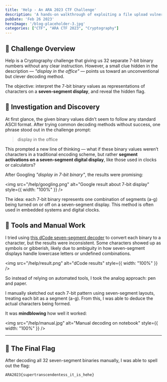 ```yaml
---
title: 'Help - An ARA 2023 CTF Challenge'
description: 'A hands-on walkthrough of exploiting a file upload vulnerability to gain remote command execution and escalate to root.'
pubDate: 'Feb 26 2023'
heroImage: '/blog-placeholder-3.jpg'
categories: ["CTF", "ARA CTF 2023", "Cryptography"]
---
```


## 🥧 Challenge Overview
Help is a Cryptography challenge that giving us 32 separate 7-bit binary numbers without any clear instruction. However, a small clue hidden in the description — _"display in the office"_ — points us toward an unconventional but clever decoding method.

The objective: interpret the 7-bit binary values as representations of characters on a **seven-segment display**, and reveal the hidden flag.

## 🧠 Investigation and Discovery

At first glance, the given binary values didn’t seem to follow any standard ASCII format. After trying common decoding methods without success, one phrase stood out in the challenge prompt:

> display in the office

This prompted a new line of thinking — what if these binary values weren’t characters in a traditional encoding scheme, but rather **segment activations on a seven-segment digital display**, like those used in clocks or calculators?

After Googling _"display in 7-bit binary"_, the results were promising:

<img src="/help/googling.png" alt="Google result about 7-bit display" style={{ width: "100%" }} />

The idea: each 7-bit binary represents one combination of segments (a-g) being turned on or off on a seven-segment display. This method is often used in embedded systems and digital clocks.

## 🔧 Tools and Manual Work

I tried using [this dCode seven-segment decoder](https://www.dcode.fr/7-segment-display) to convert each binary to a character, but the results were inconsistent. Some characters showed up as symbols or gibberish, likely due to ambiguity in how seven-segment displays handle lowercase letters or undefined combinations.

<img src="/help/result.png" alt="dCode results" style={{ width: "100%" }} />

So instead of relying on automated tools, I took the analog approach: pen and paper.

I manually sketched out each 7-bit pattern using seven-segment layouts, treating each bit as a segment (a-g). From this, I was able to deduce the actual characters being formed.

It was **mindblowing** how well it worked:

<img src="/help/manual.jpg" alt="Manual decoding on notebook" style={{ width: "100%" }} />

---

## 🚩 The Final Flag

After decoding all 32 seven-segment binaries manually, I was able to spell out the flag:

```
ARA2023{supertranscendentess_it_is_hehe}
```